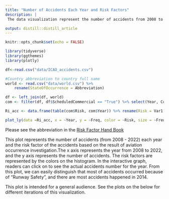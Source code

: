 ```yaml
---
title: "Number of Accidents Each Year and Risk Factors"
description: |
 The data visualization represent the number of accidents from 2008 to 2022 and represents the risk factor of the accidents. 

output: distill::distill_article
---
```


```r
knitr::opts_chunk$set(echo = FALSE)
```

```r
library(tidyverse)
library(ggthemes)
library(plotly)

df<-read.csv("data/ICAO_accidents.csv") 

#Country abbreviation to country full name
world <- read.csv("data/world.csv") %>% 
    rename(StateOfOccurrence = Abbreviation)

df <- left_join(df, world)
com <- filter(df, df$ScheduledCommercial == "True") %>% select(Year, Country, Model, Fatalities, Over2250, Over5700, InjuryLevel, Risk, FlightPhase, EngineType)


```

```r
Ri_acc <- data.frame(table(com$Risk, com$Year)) %>% rename(Risk = Var1, Year = Var2)
```

```r
plot_ly(data =Ri_acc, x = ~Year, y = ~Freq, color = ~Risk, size = ~Freq) 

```

Please see the abbreviation in the [Risk Factor Hand Book](ttps://www.icao.int/APAC/Meetings/2012_APRAST/OccurrenceCategoryDefinitions.pdf)

This plot represents the number of accidents (from 2008 - 2022) each year and the risk factor of the accidents based on the result of aviation occurrence investigation.The x axis represents the year from 2008 to 2022, and the y axis represents the number of accidents. The risk factors are represented by the colors on the histogram. In the interactive graph, readers can click on to see the actual accidents number for the year. From this plot, we can easily distinguish that most of accidents occurred because of "Runway Safety", and there are most accidents happened in 2014. 

This plot is intended for a general audience. See the plots on the below for different iterations of this visualization.






